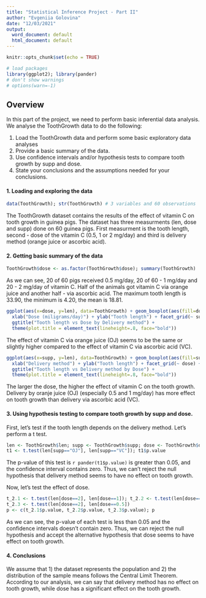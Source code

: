```yaml
---
title: "Statistical Inference Project - Part II"
author: "Evgeniia Golovina"
date: "12/03/2021"
output:
  word_document: default
  html_document: default
---
```


```r
knitr::opts_chunk$set(echo = TRUE)

# load packages
library(ggplot2); library(pander)
# don't show warnings
# options(warn=-1)
```

## Overview

In this part of the project, we need to perform basic inferential data analysis. We analyse the ToothGrowth data to do the following:

1. Load the ToothGrowth data and perform some basic exploratory data analyses
2. Provide a basic summary of the data.
3. Use confidence intervals and/or hypothesis tests to compare tooth growth by supp and dose.
4. State your conclusions and the assumptions needed for your conclusions.

#### 1. Loading and exploring the data

```r
data(ToothGrowth); str(ToothGrowth) # 3 variables and 60 observations
```

The ToothGrowth dataset contains the results of the effect of vitamin C on tooth growth in guinea pigs. The dataset has three measurments (len, dose and supp) done on 60 guinea pigs. First measurment is the tooth length, second - dose of the vitamin C (0.5, 1 or 2 mg/day) and third is delivery method (orange juice or ascorbic acid).

#### 2. Getting basic summary of the data

```r
ToothGrowth$dose <- as.factor(ToothGrowth$dose); summary(ToothGrowth)
```

As we can see, 20 of 60 pigs received 0.5 mg/day, 20 of 60 - 1 mg/day and 20 - 2 mg/day of vitamin C. Half of the animals got vitamin C via orange juice and another half - via ascorbic acid. The maximum tooth length is 33.90, the minimum is 4.20, the mean is 18.81.

```r
ggplot(aes(x=dose, y=len), data=ToothGrowth) + geom_boxplot(aes(fill=dose)) + 
  xlab("Dose (miligrams/day)") + ylab("Tooth length") + facet_grid(~ supp) + 
  ggtitle("Tooth length vs Dose by Delivery method") + 
  theme(plot.title = element_text(lineheight=.8, face="bold"))
```

The effect of vitamin C via orange juice (OJ) seems to be the same or slightly higher compared to the effect of vitamin C via ascorbic acid (VC).

```r
ggplot(aes(x=supp, y=len), data=ToothGrowth) + geom_boxplot(aes(fill=supp)) + 
  xlab("Delivery method") + ylab("Tooth length") + facet_grid(~ dose) + 
  ggtitle("Tooth length vs Delivery method by Dose") + 
  theme(plot.title = element_text(lineheight=.8, face="bold"))
```

The larger the dose, the higher the effect of vitamin C on the tooth growth. Delivery by oranje juice (OJ) (especially 0.5 and 1 mg/day) has more effect on tooth growth than delivery via ascorbic acid (VC).


#### 3. Using hypothesis testing to compare tooth growth by supp and dose.

First, let's test if the tooth length depends on the delivery method. Let's perform a t test.

```r
len <- ToothGrowth$len; supp <- ToothGrowth$supp; dose <- ToothGrowth$dose
t1 <- t.test(len[supp=="OJ"], len[supp=="VC"]); t1$p.value
```

The p-value of this test is `r pander(t1$p.value)` is greater than 0.05, and the confidence interval contains zero. Thus, we can't reject the null hypothesis that delivery method seems to have no effect on tooth growth.

Now, let's test the effect of dose.

```r
t_2.1 <- t.test(len[dose==2], len[dose==1]); t_2.2 <- t.test(len[dose==1], len[dose==0.5]) 
t_2.3 <- t.test(len[dose==2], len[dose==0.5])
p <- c(t_2.1$p.value, t_2.2$p.value, t_2.3$p.value); p
```

As we can see, the p-value of each test is less than 0.05 and the confidence intervals doesn't contain zero. Thus, we can reject the null hypothesis and accept the alternative hypothesis that dose seems to have effect on tooth growth.

#### 4. Conclusions

We assume that 1) the dataset represents the population and 2) the distribution of the sample means follows the Central Limit Theorem.
According to our analysis, we can say that delivery method has no effect on tooth growth, while dose has a significant effect on the tooth growth.

